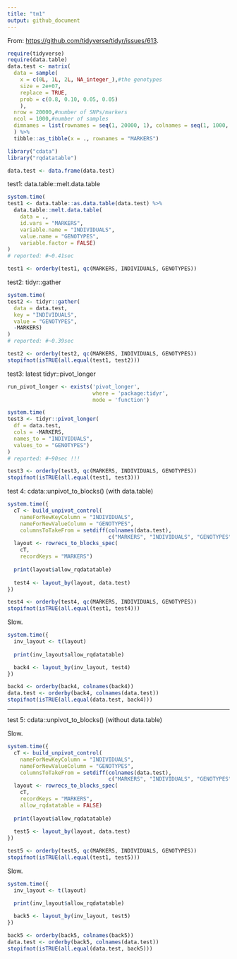 ```yaml
---
title: "tm1"
output: github_document
---
```


From: [https://github.com/tidyverse/tidyr/issues/613](https://github.com/tidyverse/tidyr/issues/613).

```r
require(tidyverse)
require(data.table)
data.test <- matrix(
  data = sample(
    x = c(0L, 1L, 2L, NA_integer_),#the genotypes
    size = 2e+07,
    replace = TRUE,
    prob = c(0.8, 0.10, 0.05, 0.05)
    ),
  nrow = 20000,#number of SNPs/markers
  ncol = 1000,#number of samples
  dimnames = list(rownames = seq(1, 20000, 1), colnames = seq(1, 1000, 1))
  ) %>%
  tibble::as_tibble(x = ., rownames = "MARKERS") 
```

```r
library("cdata")
library("rqdatatable")
```

```r
data.test <- data.frame(data.test)
```

test1: data.table::melt.data.table

```r
system.time(
test1 <- data.table::as.data.table(data.test) %>%
  data.table::melt.data.table(
    data = .,
    id.vars = "MARKERS",
    variable.name = "INDIVIDUALS",
    value.name = "GENOTYPES",
    variable.factor = FALSE) 
)
# reported: #~0.41sec
```

```r
test1 <- orderby(test1, qc(MARKERS, INDIVIDUALS, GENOTYPES)) 
```

test2: tidyr::gather

```r
system.time(
test2 <- tidyr::gather(
  data = data.test,
  key = "INDIVIDUALS",
  value = "GENOTYPES",
  -MARKERS)
)
# reported: #~0.39sec
```

```r
test2 <- orderby(test2, qc(MARKERS, INDIVIDUALS, GENOTYPES)) 
stopifnot(isTRUE(all.equal(test1, test2)))
```



test3: latest tidyr::pivot_longer

```r
run_pivot_longer <- exists('pivot_longer', 
                           where = 'package:tidyr', 
                           mode = 'function')
```


```r
system.time(
test3 <- tidyr::pivot_longer(
  df = data.test,
  cols = -MARKERS,
  names_to = "INDIVIDUALS",
  values_to = "GENOTYPES")
)
# reported: #~90sec !!!
```

```r
test3 <- orderby(test3, qc(MARKERS, INDIVIDUALS, GENOTYPES)) 
stopifnot(isTRUE(all.equal(test1, test3)))
```

test 4: cdata::unpivot_to_blocks() (with data.table)


```r
system.time({
  cT <- build_unpivot_control(
    nameForNewKeyColumn = "INDIVIDUALS",
    nameForNewValueColumn = "GENOTYPES",
    columnsToTakeFrom = setdiff(colnames(data.test), 
                                c("MARKERS", "INDIVIDUALS", "GENOTYPES")))
  layout <- rowrecs_to_blocks_spec(
    cT,
    recordKeys = "MARKERS")
  
  print(layout$allow_rqdatatable)
  
  test4 <- layout_by(layout, data.test)
})
```

```r
test4 <- orderby(test4, qc(MARKERS, INDIVIDUALS, GENOTYPES)) 
stopifnot(isTRUE(all.equal(test1, test4)))
```

Slow.

```r
system.time({
  inv_layout <- t(layout)
  
  print(inv_layout$allow_rqdatatable)

  back4 <- layout_by(inv_layout, test4)
})
```

```r
back4 <- orderby(back4, colnames(back4)) 
data.test <- orderby(back4, colnames(data.test)) 
stopifnot(isTRUE(all.equal(data.test, back4)))
```

-----

test 5: cdata::unpivot_to_blocks() (without data.table)

Slow.

```r
system.time({
  cT <- build_unpivot_control(
    nameForNewKeyColumn = "INDIVIDUALS",
    nameForNewValueColumn = "GENOTYPES",
    columnsToTakeFrom = setdiff(colnames(data.test), 
                                c("MARKERS", "INDIVIDUALS", "GENOTYPES")))
  layout <- rowrecs_to_blocks_spec(
    cT,
    recordKeys = "MARKERS",
    allow_rqdatatable = FALSE)
  
  print(layout$allow_rqdatatable)
  
  test5 <- layout_by(layout, data.test)
})
```

```r
test5 <- orderby(test5, qc(MARKERS, INDIVIDUALS, GENOTYPES)) 
stopifnot(isTRUE(all.equal(test1, test5)))
```

Slow.

```r
system.time({
  inv_layout <- t(layout)

  print(inv_layout$allow_rqdatatable)
    
  back5 <- layout_by(inv_layout, test5)
})
```

```r
back5 <- orderby(back5, colnames(back5)) 
data.test <- orderby(back5, colnames(data.test)) 
stopifnot(isTRUE(all.equal(data.test, back5)))
```




